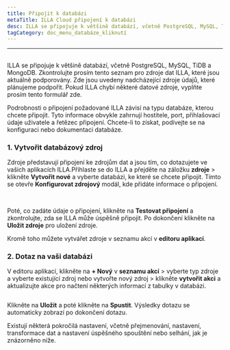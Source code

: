 ```yaml
---
title: Připojit k databázi
metaTitle: ILLA Cloud připojení k databázi
desc: ILLA se připojuje k většině databází, včetně PostgreSQL, MySQL, TiDB a MongoDB
tagCategory: doc_menu_databáze_kliknutí
---
```


* * *

## <Heading hidden>Připojit k databázi</Heading>

ILLA se připojuje k většině databází, včetně PostgreSQL, MySQL, TiDB a MongoDB. Zkontrolujte prosím tento seznam pro zdroje dat ILLA, které jsou aktuálně podporovány. Zde jsou uvedeny nadcházející zdroje údajů, které plánujeme podpořit. Pokud ILLA chybí některé datové zdroje, vyplňte prosím tento formulář zde.

Podrobnosti o připojení požadované ILLA závisí na typu databáze, kterou chcete připojit. Tyto informace obvykle zahrnují hostitele, port, přihlašovací údaje uživatele a řetězec připojení. Chcete-li to získat, podívejte se na konfiguraci nebo dokumentaci databáze.

### 1.  Vytvořit databázový zdroj

Zdroje představují připojení ke zdrojům dat a jsou tím, co dotazujete ve vašich aplikacích ILLA.Přihlaste se do ILLA a přejděte na záložku **zdroje** > klikněte **Vytvořit nové** a vyberte databázi, ke které se chcete připojit. Tímto se otevře **Konfigurovat zdrojový** modál, kde přidáte informace o připojení.

<img
  src='https://cdn.illacloud.com/official-website/img/docs/connect/connect-database/resources.png'
  alt=""
/>
<img
  src='https://cdn.illacloud.com/official-website/img/docs/connect/connect-database/config.png'
  alt=""
/>

Poté, co zadáte údaje o připojení, klikněte na **Testovat připojení** a zkontrolujte, zda se ILLA může úspěšně připojit. Po dokončení klikněte na **Uložit zdroje** pro uložení zdroje.

Kromě toho můžete vytvářet zdroje v seznamu akcí v **editoru aplikací**.

### 2.  Dotaz na vaši databázi

V editoru aplikací, klikněte na **+ Nový** v **seznamu akcí** > vyberte typ zdroje a vyberte existující zdroj nebo vytvořte nový zdroj > klikněte **vytvořit akci** a aktualizujte akce pro načtení některých informací z tabulky v databázi.

<img
  src='https://cdn.illacloud.com/official-website/img/docs/connect/connect-database/action.png'
  alt=""
/>

Klikněte na **Uložit** a poté klikněte na **Spustit**. Výsledky dotazu se automaticky zobrazí po dokončení dotazu.

Existují některá pokročilá nastavení, včetně přejmenování, nastavení, transformace dat a nastavení úspěšného spouštění nebo selhání, jak je znázorněno níže.

<img
  src='https://cdn.illacloud.com/official-website/img/docs/connect/connect-database/run.png'
  alt=""
/>
